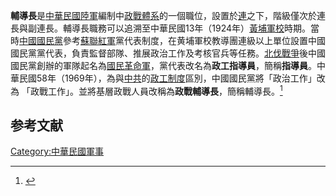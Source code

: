 '''輔導長'''是[[中華民國陸軍|中華民國陸軍]]編制中[[中華民國政治作戰|政戰體系]]的一個職位，設置於[[連|連]]之下，階級僅次於連長與副連長。輔導長職務可以追溯至中華民國13年（1924年）[[黃埔軍校|黃埔軍校]]時期。當時[[中國國民黨|中國國民黨]]參考[[蘇聯紅軍|蘇聯紅軍]]黨代表制度，在黄埔軍校教導團連級以上單位設置中國國民黨黨代表，負責監督部隊、推展政治工作及考核官兵等任務。[[北伐戰爭|北伐戰爭]]後中國國民黨創辦的軍隊起名為[[國民革命軍|國民革命軍]]，黨代表改名為'''政工指導員'''，簡稱'''指導員'''。中華民國58年（1969年），為與[[中共|中共]]的[[政工制度|政工制度]]區別，中國國民黨將「政治工作」改為 「政戰工作」。並將基層政戰人員改稱為'''政戰輔導長'''，簡稱輔導長。<ref>{{cite news |title=黃埔學報第77期 作者：厲復霖 |url=https://books.google.com.hk/books?id=AE0CEAAAQBAJ&pg=PA134&dq=%E8%BC%94%E5%B0%8E%E9%95%B7&hl=zh-CN&sa=X&ved=2ahUKEwjYlumz4PT1AhUGrlYBHfxYB3gQ6AF6BAgDEAI#v=onepage&q=%E8%BC%94%E5%B0%8E%E9%95%B7&f=false |accessdate=2022-02-10 |archive-date=2022-02-10 |archive-url=https://web.archive.org/web/20220210100555/https://books.google.com.hk/books?id=AE0CEAAAQBAJ&pg=PA134&dq=%E8%BC%94%E5%B0%8E%E9%95%B7&hl=zh-CN&sa=X&ved=2ahUKEwjYlumz4PT1AhUGrlYBHfxYB3gQ6AF6BAgDEAI#v=onepage&q=%E8%BC%94%E5%B0%8E%E9%95%B7&f=false |dead-url=no }}</ref>

==参考文献==
{{reflist}}

[[Category:中華民國軍事|Category:中華民國軍事]]